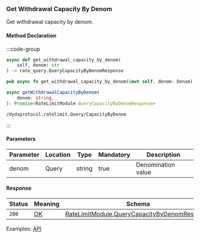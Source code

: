 ### Get Withdrawal Capacity By Denom

Get withdrawal capacity by denom.

#### Method Declaration

:::code-group

```python [Python]
async def get_withdrawal_capacity_by_denom(
    self, denom: str
) -> rate_query.QueryCapacityByDenomResponse
```

```rust [Rust]
pub async fn get_withdrawal_capacity_by_denom(&mut self, denom: Denom) -> Result<Vec<LimiterCapacity>, Error>
```

```typescript [TypeScript]
async getWithdrawalCapacityByDenom(
    denom: string,
): Promise<RateLimitModule.QueryCapacityByDenomResponse>
```

```uri
/dydxprotocol.ratelimit.Query/CapacityByDenom
```
:::

#### Parameters

| Parameter | Location  | Type      | Mandatory | Description           |
| --------- | --------- | --------- | --------- | --------------------- |
| denom     | Query     | string    | true      | Denomination value    |

#### Response

| Status    | Meaning   | Schema                                            |
| --------- | --------- | ------------------------------------------------- |
| `200`     | [OK]      | [RateLimitModule.QueryCapacityByDenomResponse]    |


Examples: [API]

[API]: https://test-dydx-rest.kingnodes.com/dydxprotocol/v4/ratelimit/capacity_by_denom?denom=adv4tnt

[OK]: /types/ok
[RateLimitModule.QueryCapacityByDenomResponse]: /types/cosmos

